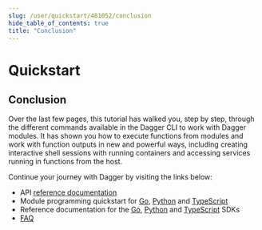 ```yaml
---
slug: /user/quickstart/481052/conclusion
hide_table_of_contents: true
title: "Conclusion"
---
```


# Quickstart

## Conclusion

Over the last few pages, this tutorial has walked you, step by step, through the different commands available in the Dagger CLI to work with Dagger modules. It has shown you how to execute functions from modules and work with function outputs in new and powerful ways, including creating interactive shell sessions with running containers and accessing services running in functions from the host.

Continue your journey with Dagger by visiting the links below:

- API [reference documentation](https://docs.dagger.io/api/reference)
- Module programming quickstart for [Go](../../developer/go/525021-quickstart.mdx), [Python](../../developer/python/419481-quickstart.mdx) and [TypeScript](../../developer/typescript/506316-quickstart.mdx)
- Reference documentation for the [Go](https://pkg.go.dev/dagger.io/dagger), [Python](https://dagger-io.readthedocs.org/) and [TypeScript](../../developer/typescript/reference/modules.md) SDKs
- [FAQ](../../faq.mdx)
